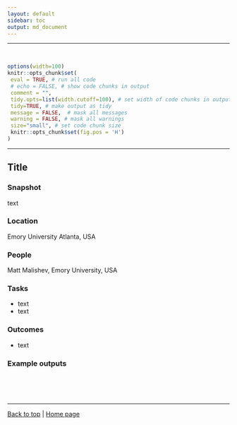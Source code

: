 ```yaml
---
layout: default
sidebar: toc 
output: md_document
---
```

<a id="top"></a>

******  
<br>     

<script type="text/x-mathjax-config">
  MathJax.Hub.Config({ TeX: { equationNumbers: {autoNumber: "all"} } });
</script>

<!-- rmd settings -->
```r
options(width=100)
knitr::opts_chunk$set(
 eval = TRUE, # run all code
 # echo = FALSE, # show code chunks in output 
 comment = "",
 tidy.opts=list(width.cutoff=100), # set width of code chunks in output
 tidy=TRUE, # make output as tidy
 message = FALSE,  # mask all messages
 warning = FALSE, # mask all warnings 
 size="small", # set code chunk size
 knitr::opts_chunk$set(fig.pos = 'H')
)
```

******  

## Title

### Snapshot  

text

### Location  

Emory University Atlanta, USA

### People  

Matt Malishev, Emory University, USA    
  

### Tasks   

* text 
* text       

### Outcomes    

* text    

### Example outputs  

  
<br>  
<br>  

******    

[Back to top](#top) | [Home page](./)
